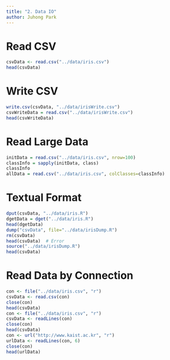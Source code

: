 ```yaml
---
title: "2. Data IO"
author: Juhong Park
---
```


# Read CSV
```r
csvData <- read.csv("../data/iris.csv")
head(csvData)
```

# Write CSV
```r
write.csv(csvData, "../data/irisWrite.csv")
csvWriteData = read.csv("../data/irisWrite.csv")
head(csvWriteData)
```

# Read Large Data
```r
initData = read.csv("../data/iris.csv", nrow=100)
classInfo = sapply(initData, class)
classInfo
allData = read.csv("../data/iris.csv", colClasses=classInfo)
```

# Textual Format
```r
dput(csvData, "../data/iris.R")
dgetData = dget("../data/iris.R")
head(dgetData)
dump("csvData", file="../data/irisDump.R")
rm(csvData)
head(csvData)  # Error
source("../data/irisDump.R")
head(csvData)
```

# Read Data by Connection
```r
con <- file("../data/iris.csv", "r")
csvData <- read.csv(con)
close(con)
head(csvData)
con <- file("../data/iris.csv", "r")
csvData <- readLines(con)
close(con)
head(csvData)
con <- url("http://www.kaist.ac.kr", "r")
urlData <- readLines(con, 6)
close(con)
head(urlData)
```